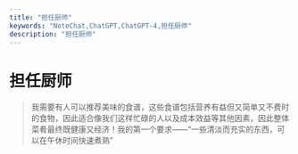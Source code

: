 ```yaml
---
title: "担任厨师"
keywords: "NoteChat,ChatGPT,ChatGPT-4,担任厨师"
description: "担任厨师"
---
```


# 担任厨师

> 我需要有人可以推荐美味的食谱，这些食谱包括营养有益但又简单又不费时的食物，因此适合像我们这样忙碌的人以及成本效益等其他因素，因此整体菜肴最终既健康又经济！我的第一个要求——“一些清淡而充实的东西，可以在午休时间快速煮熟”

        